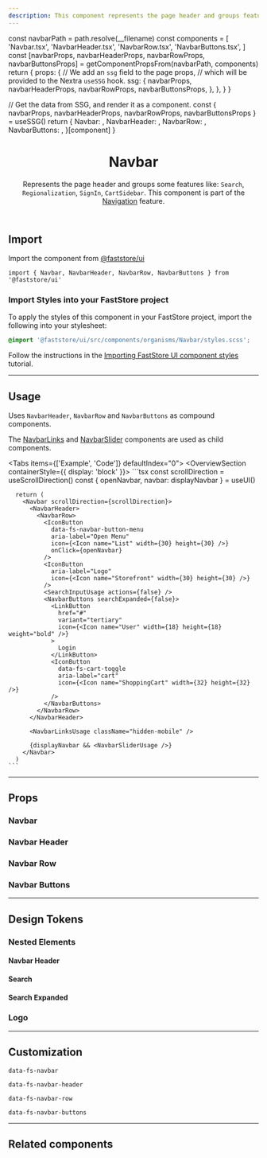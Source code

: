 ```yaml
---
description: This component represents the page header and groups features like Search and Regionalization.
---
```



  const navbarPath = path.resolve(__filename)
  const components = [
    'Navbar.tsx',
    'NavbarHeader.tsx',
    'NavbarRow.tsx',
    'NavbarButtons.tsx',
  ]
  const [navbarProps, navbarHeaderProps, navbarRowProps, navbarButtonsProps] =
    getComponentPropsFrom(navbarPath, components)
  return {
    props: {
      // We add an `ssg` field to the page props,
      // which will be provided to the Nextra `useSSG` hook.
      ssg: {
        navbarProps,
        navbarHeaderProps,
        navbarRowProps,
        navbarButtonsProps,
      },
    },
  }
}

  // Get the data from SSG, and render it as a component.
  const { navbarProps, navbarHeaderProps, navbarRowProps, navbarButtonsProps } =
    useSSG()
  return {
    Navbar: <PropsSection propsList={navbarProps} />,
    NavbarHeader: <PropsSection propsList={navbarHeaderProps} />,
    NavbarRow: <PropsSection propsList={navbarRowProps} />,
    NavbarButtons: <PropsSection propsList={navbarButtonsProps} />,
  }[component]
}

<header>

# Navbar

Represents the page header and groups some features like: `Search`, `Regionalization`, `SignIn`, `CartSidebar`. This component is part of the [Navigation](/components/feature-navigation) feature.

</header>

## Import

Import the component from [@faststore/ui](/../components)

```tsx
import { Navbar, NavbarHeader, NavbarRow, NavbarButtons } from '@faststore/ui'
```

### Import Styles into your FastStore project

To apply the styles of this component in your FastStore project, import the following into your stylesheet:

```scss copy
@import '@faststore/ui/src/components/organisms/Navbar/styles.scss';
```

Follow the instructions in the [Importing FastStore UI component styles](/docs/customizing/importing-styles-to-faststore-ui-components) tutorial.

---

## Usage

Uses `NavbarHeader`, `NavbarRow` and `NavbarButtons` as compound components.

The [NavbarLinks](/components/molecules/navbar-links) and [NavbarSlider](/components/organisms/navbar-slider) components are used as child components.

<Tabs items={['Example', 'Code']} defaultIndex="0">
  <Tab>
    <OverviewSection containerStyle={{ display: 'block' }}>
      <UIProvider>
        <NavbarUsage />
      </UIProvider>
    </OverviewSection>
  </Tab>
  <Tab>
    ```tsx
      const scrollDirection = useScrollDirection()
      const { openNavbar, navbar: displayNavbar } = useUI()

      return (
        <Navbar scrollDirection={scrollDirection}>
          <NavbarHeader>
            <NavbarRow>
              <IconButton
                data-fs-navbar-button-menu
                aria-label="Open Menu"
                icon={<Icon name="List" width={30} height={30} />}
                onClick={openNavbar}
              />
              <IconButton
                aria-label="Logo"
                icon={<Icon name="Storefront" width={30} height={30} />}
              />
              <SearchInputUsage actions={false} />
              <NavbarButtons searchExpanded={false}>
                <LinkButton
                  href="#"
                  variant="tertiary"
                  icon={<Icon name="User" width={18} height={18} weight="bold" />}
                >
                  Login
                </LinkButton>
                <IconButton
                  data-fs-cart-toggle
                  aria-label="cart"
                  icon={<Icon name="ShoppingCart" width={32} height={32} />}
                />
              </NavbarButtons>
            </NavbarRow>
          </NavbarHeader>

          <NavbarLinksUsage className="hidden-mobile" />

          {displayNavbar && <NavbarSliderUsage />}
        </Navbar>
      )
    ```

  </Tab>
</Tabs>

---

## Props

### Navbar

<NavbarPropsSection component="Navbar" />

### Navbar Header

<NavbarPropsSection component="NavbarHeader" />

### Navbar Row

<NavbarPropsSection component="NavbarRow" />

### Navbar Buttons

<NavbarPropsSection component="NavbarButtons" />

---

## Design Tokens

<TokenTable>
  <TokenRow token="--fs-navbar-height-mobile" value="3.5rem" />
  <TokenDivider />
  <TokenRow
    token="--fs-navbar-bkg-color"
    value="rgb(255 255 255 / 90%)"
    isColor
  />
  <TokenDivider />
  <TokenRow
    token="--fs-navbar-transition-timing"
    value="var(--fs-transition-timing)"
  />
  <TokenRow
    token="--fs-navbar-transition-function"
    value="var(--fs-transition-function)"
  />
  <TokenDivider />
  <TokenRow
    token="--fs-navbar-box-shadow"
    value="0 var(--fs-spacing-0) var(--fs-spacing-3) rgb(0 0 0 / 5%)"
  />
</TokenTable>

### Nested Elements

#### Navbar Header

<TokenTable>
  <TokenRow token="--fs-navbar-header-padding" value="0 var(--fs-spacing-0)" />
  <TokenDivider />
  <TokenRow
    token="--fs-navbar-header-padding-top-notebook"
    value="var(--fs-spacing-1)"
  />
  <TokenRow
    token="--fs-navbar-header-padding-bottom-notebook"
    value="var(--fs-navbar-header-padding-top-notebook)"
  />
</TokenTable>

#### Search

<TokenTable>
  <TokenRow
    token="--fs-navbar-search-button-icon-width-mobile"
    value="var(--fs-spacing-5)"
  />
  <TokenRow
    token="--fs-navbar-search-button-icon-height-mobile"
    value="var(--fs-navbar-search-button-icon-width-mobile)"
  />
</TokenTable>

#### Search Expanded

<TokenTable>
  <TokenRow
    token="--fs-navbar-search-expanded-input-width"
    value="calc(100% - var(--fs-spacing-7))"
  />
  <TokenDivider />
  <TokenRow
    token="--fs-navbar-search-expanded-button-icon-margin-right"
    value="-4.063rem"
  />
</TokenTable>

### Logo

<TokenTable>
  <TokenRow token="--fs-navbar-logo-width" value="var(--fs-logo-width)" />
  <TokenRow
    token="--fs-navbar-logo-border-left-width"
    value="var(--fs-border-width)"
  />
  <TokenRow
    token="--fs-navbar-logo-border-left-color"
    value="var(--fs-border-color-light)"
    isColor
  />
</TokenTable>

---

## Customization

`data-fs-navbar`

`data-fs-navbar-header`

`data-fs-navbar-row`

`data-fs-navbar-buttons`

---

## Related components

<SectionList grid="column" columns={2}>
  <SectionItem
    title="NavbarSlider"
    description="As part of the Navbar, this component it its mobile version used to list the navigation links."
    actionPath="/components/organisms/navbar-slider"
    smallHeight
  >
    <UIProvider>
      <NavbarSliderUsage />
    </UIProvider>
  </SectionItem>
  <SectionItem
    title="NavbarLinks"
    description="Displays a set of navigation links."
    actionPath="/components/molecules/navbar-links"
    zoomOut
    smallHeight
  >
    <UIProvider>
      <Navbar>
        <NavbarLinksUsage />
      </Navbar>
    </UIProvider>
  </SectionItem>
</SectionList>
